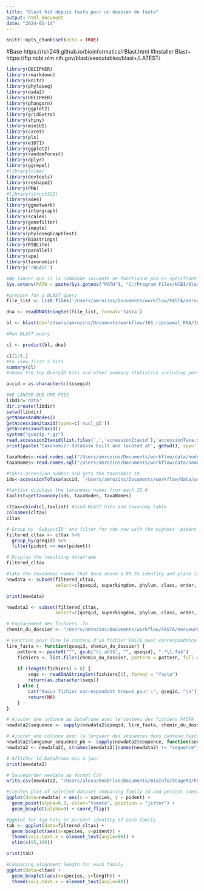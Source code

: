 ```yaml
---
title: "Blast hit depuis fasta pour un dossier de fasta"
output: html_document
date: "2024-01-14"
---
```


```r
knitr::opts_chunk$set(echo = TRUE)
```

#Base https://rsh249.github.io/bioinformatics/rBlast.html
#Installer Blast+ https://ftp.ncbi.nlm.nih.gov/blast/executables/blast+/LATEST/

```r
library(DECIPHER)
library(rmarkdown)
library(knitr)
library(phyloseq)
library(dada2)
library(DECIPHER)
library(phangorn)
library(ggplot2)
library(gridExtra)
library(shiny)
library(miniUI)
library(caret)
library(pls)
library(e1071)
library(ggplot2)
library(randomForest)
library(dplyr)
library(ggrepel)
#library(nlme)
library(devtools)
library(reshape2)
library(PMA)
#library(structSSI)
library(ade4)
library(ggnetwork)
library(intergraph)
library(scales)
library(genefilter)
library(impute)
library(phyloseqGraphTest)
library(Biostrings)
library(RSQLite)
library(parallel)
library(ape)
library(taxonomizr)
library('rBLAST')
```

```r
#Ne lancer que si la commande suivante ne fonctionne pas en spécifiant le path de blast+
Sys.setenv(PATH = paste(Sys.getenv("PATH"), "C:/Program Files/NCBI/blast-2.15.0+/bin", sep= .Platform$path.sep))
```

```r
#prepare for a BLAST query
file_list <- list.files('/Users/amrozins/Documents/workflow/FASTA/VerveurEau', pattern = "\\.fa$", full.names = TRUE)

dna <- readDNAStringSet(file_list, format='fasta')

bl <- blast(db="/Users/amrozins/Documents/workflow/16S_ribosomal_RNA/16S_ribosomal_RNA")

#Run BLAST query

cl <- predict(bl, dna)

cl[1:5,]
#to view first 5 hits
summary(cl)
#shows the top QueryID hits and other summary statistics including percent identity, alignment length and mismatches. 
```

```r
accid = as.character(cl$sseqid)
```

```r
#NE LANCER QUE UNE FOIS
libdir='data'
dir.create(libdir)
setwd(libdir)
getNamesAndNodes()
getAccession2taxid(types=c('nucl_gb'))
getAccession2taxid()
system("gunzip *.gz")
read.accession2taxid(list.files('.','accession2taxid'),'accessionTaxa.sql')
print(paste('taxonomizr database built and located at', getwd(), sep=' '))

```

```r
taxaNodes<-read.nodes.sql("/Users/amrozins/Documents/workflow/data/nodes.dmp")
taxaNames<-read.names.sql("/Users/amrozins/Documents/workflow/data/names.dmp")
```

```r
#takes accession number and gets the taxonomic ID
ids<-accessionToTaxa(accid, '/Users/amrozins/Documents/workflow/data/accessionTaxa.sql')

#taxlist displays the taxonomic names from each ID #
taxlist=getTaxonomy(ids, taxaNodes, taxaNames)
```

```r
cltax=cbind(cl,taxlist) #bind BLAST hits and taxonomy table
colnames(cltax)
cltax
```

```r
# Group by 'SubjectID' and filter for the row with the highest 'pident' within each group
filtered_cltax <- cltax %>%
  group_by(qseqid) %>%
  filter(pident == max(pident))

# Display the resulting dataframe
filtered_cltax
```

```r
#take the taxonomic names that have above a 99.5% identity and place in new data set to manipulate
newdata <- subset(filtered_cltax, 
                  select=c(qseqid, superkingdom, phylum, class, order, family, genus, species, pident))

print(newdata)
```

```r
newdata2 <- subset(filtered_cltax, 
                  select=c(qseqid, superkingdom, phylum, class, order, family, genus, species, pident))

# Emplacement des fichiers .fa
chemin_du_dossier <- "/Users/amrozins/Documents/workflow/FASTA/VerveurEau"

# Fonction pour lire le contenu d'un fichier FASTA avec correspondance partielle
lire_fasta <- function(qseqid, chemin_du_dossier) {
    pattern <- paste0("^", gsub("\\.ab1$", "", qseqid), ".*\\.fa$")
    fichiers <- list.files(chemin_du_dossier, pattern = pattern, full.names = TRUE, ignore.case = TRUE)
    
    if (length(fichiers) > 0) {
        seqs <- readDNAStringSet(fichiers[1], format = "fasta")
        return(as.character(seqs))
    } else {
        cat("Aucun fichier correspondant trouvé pour :", qseqid, "\n")
        return(NA)
    }
}

# Ajouter une colonne au DataFrame avec le contenu des fichiers FASTA
newdata2$sequence <- sapply(newdata2$qseqid, lire_fasta, chemin_du_dossier)

# Ajouter une colonne avec la longueur des séquences dans contenu_fasta
newdata2$longueur_sequence_pb <- sapply(newdata2$sequence, function(seq) ifelse(is.na(seq), NA, nchar(seq)))
newdata2 <- newdata2[, c(names(newdata2)[names(newdata2) != "sequence"], "sequence")]

# Afficher le DataFrame mis à jour
print(newdata2)
```

```r
# Sauvegarder newdata au format CSV
write.csv(newdata2, "/Users/alexa/OneDrive/Documents/BioInfo/StageM2/FASTA/newdata2.csv", row.names = FALSE)

```


```r
#creates plot of selected dataset comparing family id and percent identity 
ggplot(data=newdata) + aes(x = species, y = pident) +
  geom_point(alpha=0.3, color="tomato", position = "jitter") +
  geom_boxplot(alpha=0) + coord_flip()
```

```r
#ggplot for top hits or percent identity of each family
tab <- ggplot(data=filtered_cltax) + 
  geom_boxplot(aes(x=species, y=pident)) + 
  theme(axis.text.x = element_text(angle=90)) +
  ylim(c(95,100)) 

print(tab)
```

```r
#Comparing alignment length for each family 
ggplot(data=cltax) + 
  geom_boxplot(aes(x=species, y=length)) + 
  theme(axis.text.x = element_text(angle=90))
```
